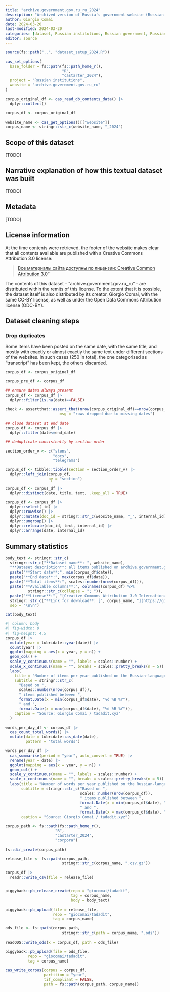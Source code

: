 ```yaml
---
title: "archive.government.gov.ru_ru_2024"
description: "Archived version of Russia's government website (Russian version, 2008-2013)"
author: Giorgio Comai
date: 2024-03-20
last-modified: 2024-03-20
categories: [dataset, Russian institutions, Russian government, Russian language]
editor: source
---
```




```r
source(fs::path("..", "dataset_setup_2024.R"))

cas_set_options(
  base_folder = fs::path(fs::path_home_r(), 
                         "R",
                         "castarter_2024"),
  project = "Russian institutions",
  website = "archive.government.gov.ru_ru" 
)

corpus_original_df <- cas_read_db_contents_data() |> 
  dplyr::collect()

corpus_df <- corpus_original_df

website_name <- cas_get_options()[["website"]]
corpus_name <- stringr::str_c(website_name, "_2024")
```

## Scope of this dataset

[TODO]

## Narrative explanation of how this textual dataset was built

[TODO]

## Metadata

[TODO]

## License information

At the time contents were retrieved, the footer of the website makes clear that all contents available are published with a Creative Commons Attribution 3.0 license:

> [Все материалы сайта доступны по лицензии: Creative Common Attribution 3.0](http://creativecommons.org/licenses/by/3.0/)"

The contents of this dataset - “archive.government.gov.ru_ru” - are distributed within the remits of this license. To the extent that it is possible, the dataset itself is also distributed by its creator, Giorgio Comai, with the same CC-BY license, as well as under the Open Data Commons Attribution license (ODC-BY).


## Dataset cleaning steps

### Drop duplicates

Some items have been posted on the same date, with the same title, and mostly with exactly or almost exactly the same text under different sections of the websites. In such cases (250 in total), the one categorised as "transcript" has been kept, the others discarded.

```r
corpus_df <- corpus_original_df

corpus_pre_df <- corpus_df 

## ensure dates always present
corpus_df <- corpus_df |> 
  dplyr::filter(is.na(date)==FALSE) 
  
check <- assertthat::assert_that(nrow(corpus_original_df)==nrow(corpus_df), 
                        msg = "rows dropped due to missing dates")

## close dataset at end date
corpus_df <- corpus_df |> 
  dplyr::filter(date<=end_date) 

## deduplicate consistently by section order

section_order_v <- c("stens", 
                     "docs", 
                     "telegrams")

corpus_df <- tibble::tibble(section = section_order_v) |> 
  dplyr::left_join(corpus_df,
                   by = "section") 

corpus_df <- corpus_df |> 
  dplyr::distinct(date, title, text, .keep_all = TRUE)

corpus_df <- corpus_df |> 
  dplyr::select(-id) |> 
  dplyr::rowwise() |> 
  dplyr::mutate(doc_id = stringr::str_c(website_name, "_", internal_id)) |> 
  dplyr::ungroup() |> 
  dplyr::relocate(doc_id, text, internal_id) |> 
  dplyr::arrange(date, internal_id)

```


## Summary statistics

```r
body_text <- stringr::str_c(
  stringr::str_c("**Dataset name**: ", website_name),
  "**Dataset description**: all items published on archive.government.gov.ru",
  paste("**Start date**:", min(corpus_df$date)),
  paste("**End date**:", max(corpus_df$date)),
  paste("**Total items**:", scales::number(nrow(corpus_df))),
  paste("**Available columns**:", colnames(corpus_df) %>% 
          stringr::str_c(collapse = "; ")),
  paste("**License**:", "[Creative Commons Attribution 3.0 International](http://creativecommons.org/licenses/by/3.0/deed.ru)"),
  stringr::str_c("**Link for download**: [", corpus_name, "](https://github.com/giocomai/tadadit/releases/tag/", corpus_name, ")"),
  sep = "\n\n")

cat(body_text)

```

```r
#| column: body
#| fig-width: 8
#| fig-height: 4.5
corpus_df |>
  mutate(year = lubridate::year(date)) |> 
  count(year) |> 
  ggplot(mapping = aes(x = year, y = n)) +
  geom_col() +
  scale_y_continuous(name = "", labels = scales::number) +
  scale_x_continuous(name = "", breaks = scales::pretty_breaks(n = 5)) +
  labs(
    title = "Number of items per year published on the Russian-language version of archive.government.gov.ru",
    subtitle = stringr::str_c(
      "Based on ",
      scales::number(nrow(corpus_df)),
      " items published between ",
      format.Date(x = min(corpus_df$date), "%d %B %Y"), 
      " and ",
      format.Date(x = max(corpus_df$date), "%d %B %Y")),
    caption = "Source: Giorgio Comai / tadadit.xyz"
  )
```

```r
words_per_day_df <- corpus_df |> 
  cas_count_total_words() |> 
  mutate(date = lubridate::as_date(date),
         pattern = "total words")

words_per_day_df |> 
  cas_summarise(period = "year", auto_convert = TRUE) |>
  rename(year = date) |> 
  ggplot(mapping = aes(x = year, y = n)) +
  geom_col() +
  scale_y_continuous(name = "", labels = scales::number) +
  scale_x_continuous(name = "", breaks = scales::pretty_breaks(n = 5)) +
  labs(title = "Number of words per year published on the Russian-language version of archive.government.gov.ru",
       subtitle = stringr::str_c("Based on ",
                                 scales::number(nrow(corpus_df)),
                                 " items published between ",
                                 format.Date(x = min(corpus_df$date), "%d %B %Y"), 
                                 " and ",
                                 format.Date(x = max(corpus_df$date), "%d %B %Y")),
       caption = "Source: Giorgio Comai / tadadit.xyz")
```



```r

corpus_path <- fs::path(fs::path_home_r(), 
                      "R",
                      "castarter_2024",
                      "corpora")

fs::dir_create(corpus_path)

release_file <- fs::path(corpus_path, 
                         stringr::str_c(corpus_name, ".csv.gz"))

corpus_df |> 
  readr::write_csv(file = release_file)


piggyback::pb_release_create(repo = "giocomai/tadadit",
                             tag = corpus_name,
                             body = body_text)

piggyback::pb_upload(file = release_file,
                     repo = "giocomai/tadadit",
                     tag = corpus_name)

ods_file <- fs::path(corpus_path, 
                         stringr::str_c(path = corpus_name, ".ods"))
                      
readODS::write_ods(x = corpus_df, path = ods_file)

piggyback::pb_upload(file = ods_file,
          repo = "giocomai/tadadit",
          tag = corpus_name)

cas_write_corpus(corpus = corpus_df,
                 partition = "year",
                 tif_compliant = FALSE,
                 path = fs::path(corpus_path, corpus_name))
```


